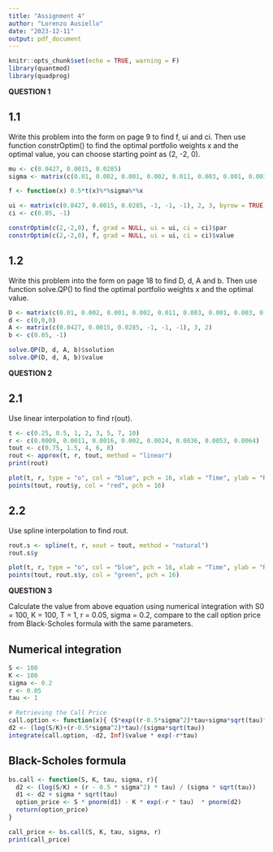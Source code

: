 ---
title: "Assignment 4"
author: "Lorenzo Ausiello"
date: "2023-12-11"
output: pdf_document
---

```{r setup, include=FALSE}
knitr::opts_chunk$set(echo = TRUE, warning = F)
library(quantmod)
library(quadprog)
```


**QUESTION 1**

## 1.1

Write this problem into the form on page 9 to find f, ui and ci. Then use function constrOptim() to find the optimal portfolio weights x and the optimal value, you can choose starting point as (2, -2, 0).

```{r cars1}

mu <- c(0.0427, 0.0015, 0.0285)
sigma <- matrix(c(0.01, 0.002, 0.001, 0.002, 0.011, 0.003, 0.001, 0.003, 0.02),nrow=3, ncol=3)

f <- function(x) 0.5*t(x)%*%sigma%*%x

ui <- matrix(c(0.0427, 0.0015, 0.0285, -1, -1, -1), 2, 3, byrow = TRUE)
ci <- c(0.05, -1)

constrOptim(c(2,-2,0), f, grad = NULL, ui = ui, ci = ci)$par
constrOptim(c(2,-2,0), f, grad = NULL, ui = ui, ci = ci)$value
```

## 1.2

Write this problem into the form on page 18 to find D, d, A and b. Then use function solve.QP() to find the optimal portfolio weights x and the optimal value.

```{r cars2}

D <- matrix(c(0.01, 0.002, 0.001, 0.002, 0.011, 0.003, 0.001, 0.003, 0.02),nrow=3, ncol=3)
d <- c(0,0,0)
A <- matrix(c(0.0427, 0.0015, 0.0285, -1, -1, -1), 3, 2)
b <- c(0.05, -1)

solve.QP(D, d, A, b)$solution
solve.QP(D, d, A, b)$value
```

**QUESTION 2**

## 2.1

Use linear interpolation to find r(out).

```{r cars3}

t <- c(0.25, 0.5, 1, 2, 3, 5, 7, 10)
r <- c(0.0009, 0.0011, 0.0016, 0.002, 0.0024, 0.0036, 0.0053, 0.0064)
tout <- c(0.75, 1.5, 4, 6, 8)
rout <- approx(t, r, tout, method = "linear")
print(rout)

plot(t, r, type = "o", col = "blue", pch = 16, xlab = "Time", ylab = "Rate", main = "Linear Interpolation")
points(tout, rout$y, col = "red", pch = 16)

```

## 2.2

Use spline interpolation to find rout.

```{r cars4}
rout.s <- spline(t, r, xout = tout, method = "natural")
rout.s$y

plot(t, r, type = "o", col = "blue", pch = 16, xlab = "Time", ylab = "Rate", main = "Spline Interpolation")
points(tout, rout.s$y, col = "green", pch = 16)
```

**QUESTION 3**

Calculate the value from above equation using numerical integration with S0 = 100, K = 100, T = 1, r = 0.05, sigma = 0.2, compare to the call option price from Black-Scholes formula with the same parameters. 

## Numerical integration

```{r cars5}
S <- 100
K <- 100
sigma <- 0.2
r <- 0.05
tau <- 1

# Retrieving the Call Price 
call.option <- function(x){ (S*exp((r-0.5*sigma^2)*tau+sigma*sqrt(tau)*x)-K)*dnorm(x)}
d2 <- (log(S/K)+(r-0.5*sigma^2)*tau)/(sigma*sqrt(tau))
integrate(call.option, -d2, Inf)$value * exp(-r*tau)
```

## Black-Scholes formula

```{r cars6}

bs.call <- function(S, K, tau, sigma, r){
  d2 <- (log(S/K) + (r - 0.5 * sigma^2) * tau) / (sigma * sqrt(tau))
  d1 <- d2 + sigma * sqrt(tau)
  option_price <- S * pnorm(d1) - K * exp(-r * tau)  * pnorm(d2)
  return(option_price)
}

call_price <- bs.call(S, K, tau, sigma, r)
print(call_price)
```